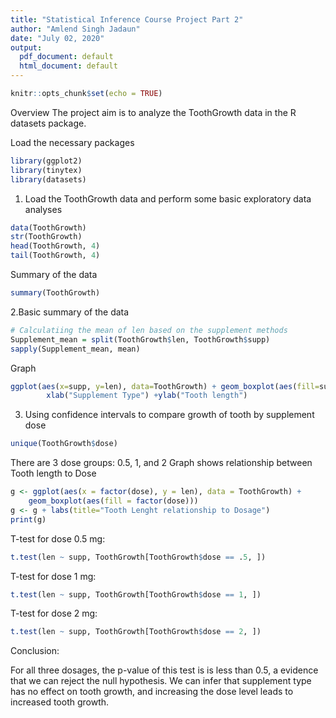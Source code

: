 ```yaml
---
title: "Statistical Inference Course Project Part 2"
author: "Amlend Singh Jadaun"
date: "July 02, 2020"
output:
  pdf_document: default
  html_document: default
---
```


```r
knitr::opts_chunk$set(echo = TRUE)
```
Overview
The project aim is to analyze the ToothGrowth data in the R datasets package.

Load the necessary packages
```r
library(ggplot2)
library(tinytex)
library(datasets)
```

1. Load the ToothGrowth data and perform some basic exploratory data analyses
```r
data(ToothGrowth)
str(ToothGrowth)
head(ToothGrowth, 4)
tail(ToothGrowth, 4)
```
Summary of the data
```r
summary(ToothGrowth)
```
2.Basic summary of the data
```r
# Calculatiing the mean of len based on the supplement methods
Supplement_mean = split(ToothGrowth$len, ToothGrowth$supp)
sapply(Supplement_mean, mean)
```
Graph
```r
ggplot(aes(x=supp, y=len), data=ToothGrowth) + geom_boxplot(aes(fill=supp))+ 
        xlab("Supplement Type") +ylab("Tooth length") 
```
3. Using confidence intervals to compare growth of tooth by supplement dose
```r
unique(ToothGrowth$dose)
```
There are 3 dose groups: 0.5, 1, and 2
Graph shows relationship between Tooth length to Dose
```r
g <- ggplot(aes(x = factor(dose), y = len), data = ToothGrowth) + 
    geom_boxplot(aes(fill = factor(dose)))
g <- g + labs(title="Tooth Lenght relationship to Dosage")
print(g)
```
T-test for dose 0.5 mg:
```r
t.test(len ~ supp, ToothGrowth[ToothGrowth$dose == .5, ])
```
T-test for dose 1 mg:
```r
t.test(len ~ supp, ToothGrowth[ToothGrowth$dose == 1, ])
```
T-test for dose 2 mg:
```r
t.test(len ~ supp, ToothGrowth[ToothGrowth$dose == 2, ])
```
Conclusion:

For all three dosages, the p-value of this test is is less than 0.5, a evidence that we can reject the null hypothesis. We can infer that supplement type has no effect on tooth growth, and increasing the dose level leads to increased tooth growth.



